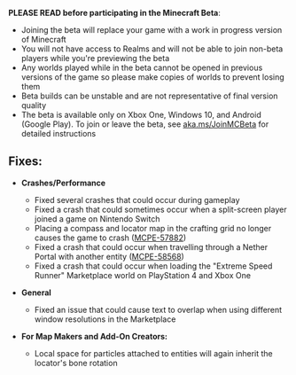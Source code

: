 **PLEASE READ before participating in the Minecraft Beta**:

-   Joining the beta will replace your game with a work in progress version of Minecraft
-   You will not have access to Realms and will not be able to join non-beta players while you're previewing the beta
-   Any worlds played while in the beta cannot be opened in previous versions of the game so please make copies of worlds to prevent losing them
-   Beta builds can be unstable and are not representative of final version quality
-   The beta is available only on Xbox One, Windows 10, and Android (Google Play). To join or leave the beta, see [aka.ms/JoinMCBeta](https://aka.ms/JoinMCBeta) for detailed instructions 

## **Fixes:**

-   **Crashes/Performance**
    -   Fixed several crashes that could occur during gameplay
    -   Fixed a crash that could sometimes occur when a split-screen player joined a game on Nintendo Switch
    -   Placing a compass and locator map in the crafting grid no longer causes the game to crash ([MCPE-57882](https://bugs.mojang.com/browse/MCPE-57882))
    -   Fixed a crash that could occur when travelling through a Nether Portal with another entity ([MCPE-58568](https://bugs.mojang.com/browse/MCPE-58568))
    -   Fixed a crash that could occur when loading the "Extreme Speed Runner" Marketplace world on PlayStation 4 and Xbox One  

-   **General**
    -   Fixed an issue that could cause text to overlap when using different window resolutions in the Marketplace

-   **For Map Makers and Add-On Creators:**
    -   Local space for particles attached to entities will again inherit the locator's bone rotation